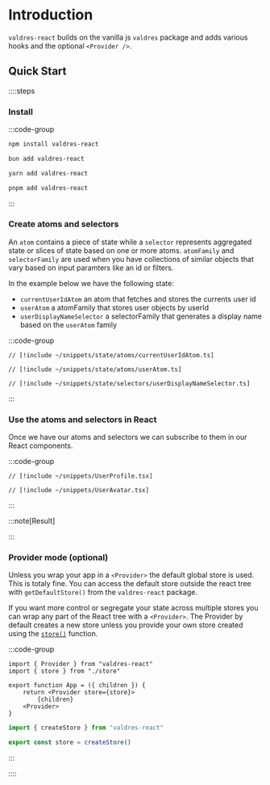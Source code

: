 # Introduction

`valdres-react` builds on the vanilla js `valdres` package and adds various
hooks and the optional `<Provider />`.

## Quick Start

::::steps

### Install

:::code-group

```bash [npm]
npm install valdres-react
```

```bash [bun]
bun add valdres-react
```

```bash [yarn]
yarn add valdres-react
```

```bash [pnpm]
pnpm add valdres-react
```

:::

### Create atoms and selectors

An `atom` contains a piece of state while a `selector` represents aggregated
state or slices of state based on one or more atoms. `atomFamily` and
`selectorFamily` are used when you have collections of similar objects that vary
based on input paramters like an id or filters.

In the example below we have the following state:

-   `currentUserIdAtom` an atom that fetches and stores the currents user id
-   `userAtom` a atomFamily that stores user objects by userId
-   `userDisplayNameSelector` a selectorFamily that generates a display name
    based on the `userAtom` family

:::code-group

```tsx [currentUserIdAtom.ts]
// [!include ~/snippets/state/atoms/currentUserIdAtom.ts]
```

```tsx [userAtom.ts]
// [!include ~/snippets/state/atoms/userAtom.ts]
```

```tsx [userDisplayNameSelector.ts]
// [!include ~/snippets/state/selectors/userDisplayNameSelector.ts]
```

:::

### Use the atoms and selectors in React

Once we have our atoms and selectors we can subscribe to them in our React
components.

:::code-group

```tsx [UserProfile.tsx]
// [!include ~/snippets/UserProfile.tsx]
```

```tsx [UserAvatar.tsx]
// [!include ~/snippets/UserAvatar.tsx]
```

:::

:::note[Result]


<UserProfileWithReset />

:::

### Provider mode (optional)

Unless you wrap your app in a `<Provider>` the default global store is used.
This is totaly fine. You can access the default store outside the react tree
with `getDefaultStore()` from the `valdres-react` package.

If you want more control or segregate your state across multiple stores you can
wrap any part of the React tree with a `<Provider>`. The Provider by default
creates a new store unless you provide your own store created using the
[`store()`](/valdres-react/api/store) function.

:::code-group

```tsx [App.tsx]
import { Provider } from "valdres-react"
import { store } from "./store"

export function App = ({ children }) {
    return <Provider store={store}>
        {children}
    <Provider>
}
```

```ts [store.ts]
import { createStore } from "valdres-react"

export const store = createStore()
```

:::

::::
